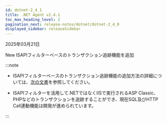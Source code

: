 ```yaml
---
id: dotnet-2_4_1
title: .NET Agent v2.4.1
toc_max_heading_level: 2
pagination_next: release-notes/dotnet/dotnet-2_4_0
displayed_sidebar: releaseSidebar
---
```


2025年03月21日

<Status priority='1'>New</Status> ISAPIフィルターベースのトランザクション追跡機能を追加

:::note 

- ISAPIフィルターベースのトランザクション追跡機能の追加方法の詳細については、[次の文書](/dotnet/isapi-filter-based-tx-tracking.mdx)を参照してください。 

- ISAPIフィルターを活用して.NETではなくIISで実行されるASP Classic、PHPなどのトランザクションを追跡することができ、現在SQL及びHTTP Call連動機能は開発が進められています。

:::


<DownloadAgent />

